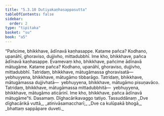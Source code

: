 ```yaml
---
title: "5.3.10 Dutiyakaṇhasappasutta"
tableOfContents: false
sidebar:
  order: 2
type: "tipitaka"
basket: "su"
book: "a5"
---
```



<DynamicBreadcrumb />

<Division number="230" book="a5">

<Paragraph number="1283" book="a5">
“Pañcime, bhikkhave, ādīnavā kaṇhasappe. Katame pañca? Kodhano, upanāhī, ghoraviso, dujjivho, mittadubbhī. Ime kho, bhikkhave, pañca ādīnavā kaṇhasappe.
</Paragraph>

<Paragraph number="1284" book="a5">
Evamevaṃ kho, bhikkhave, pañcime ādīnavā mātugāme. Katame pañca? Kodhano, upanāhī, ghoraviso, dujjivho, mittadubbhī. Tatridaṃ, bhikkhave, mātugāmassa ghoravisatā—  yebhuyyena, bhikkhave, mātugāmo tibbarāgo. Tatridaṃ, bhikkhave, mātugāmassa dujjivhatā—  yebhuyyena, bhikkhave, mātugāmo pisuṇavāco. Tatridaṃ, bhikkhave, mātugāmassa mittadubbhitā—  yebhuyyena, bhikkhave, mātugāmo aticārinī. Ime kho, bhikkhave, pañca ādīnavā mātugāme”ti.

</Paragraph>
</Division>

<Paragraph number="1285" type="center" book="a5">
Dasamaṃ.



</Paragraph>

<Paragraph number="1286" type="center" book="a5">
Dīghacārikavaggo tatiyo.



</Paragraph>

<Paragraph number="1287" type="center" book="a5">
Tassuddānaṃ


</Paragraph>

<Paragraph number="1288" type="verses" book="a5">
_Dve dīghacārikā vuttā,_  
_atinivāsamaccharī;_  
_Dve ca kulūpakā bhogā,_  
_bhattaṃ sappāpare duveti._
</Paragraph>